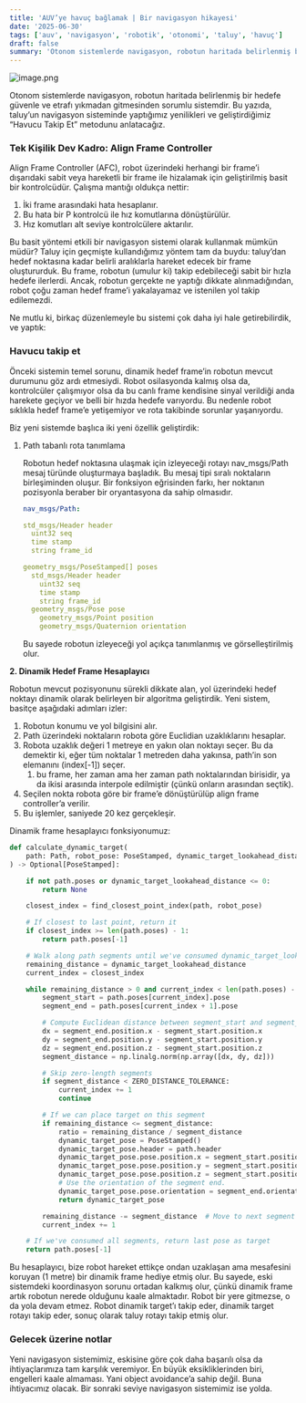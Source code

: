 ```yaml
---
title: 'AUV’ye havuç bağlamak | Bir navigasyon hikayesi'
date: '2025-06-30'
tags: ['auv', 'navigasyon', 'robotik', 'otonomi', 'taluy', 'havuç']
draft: false
summary: 'Otonom sistemlerde navigasyon, robotun haritada belirlenmiş bir hedefe güvenle ve etrafı yıkmadan gitmesinden sorumlu sistemdir. Bu yazıda, taluy’un navigasyon sisteminde yaptığımız yenilikleri ve geliştirdiğimiz “Havucu Takip Et” metodunu anlatacağız.'
---
```


![image.png](/static/images/havuc.png)

Otonom sistemlerde navigasyon, robotun haritada belirlenmiş bir hedefe güvenle ve etrafı yıkmadan gitmesinden sorumlu sistemdir. Bu yazıda, taluy’un navigasyon sisteminde yaptığımız yenilikleri ve geliştirdiğimiz “Havucu Takip Et” metodunu anlatacağız.

### **Tek Kişilik Dev Kadro: Align Frame Controller**

Align Frame Controller (AFC), robot üzerindeki herhangi bir frame’i dışarıdaki sabit veya hareketli bir frame ile hizalamak için geliştirilmiş basit bir kontrolcüdür. Çalışma mantığı oldukça nettir:

1. İki frame arasındaki hata hesaplanır.
2. Bu hata bir P kontrolcü ile hız komutlarına dönüştürülür.
3. Hız komutları alt seviye kontrolcülere aktarılır.

Bu basit yöntemi etkili bir navigasyon sistemi olarak kullanmak mümkün müdür? Taluy için geçmişte kullandığımız yöntem tam da buydu: taluy’dan hedef noktasına kadar belirli aralıklarla hareket edecek bir frame oluştururduk. Bu frame, robotun (umulur ki) takip edebileceği sabit bir hızla hedefe ilerlerdi. Ancak, robotun gerçekte ne yaptığı dikkate alınmadığından, robot çoğu zaman hedef frame’i yakalayamaz ve istenilen yol takip edilemezdi.

Ne mutlu ki, birkaç düzenlemeyle bu sistemi çok daha iyi hale getirebilirdik, ve yaptık:

### Havucu takip et

Önceki sistemin temel sorunu, dinamik hedef frame’in robotun mevcut durumunu göz ardı etmesiydi. Robot osilasyonda kalmış olsa da, kontrolcüler çalışmıyor olsa da bu canlı frame kendisine sinyal verildiği anda harekete geçiyor ve belli bir hızda hedefe varıyordu. Bu nedenle robot sıklıkla hedef frame’e yetişemiyor ve rota takibinde sorunlar yaşanıyordu.

Biz yeni sistemde başlıca iki yeni özellik geliştirdik:

1. Path tabanlı rota tanımlama

   Robotun hedef noktasına ulaşmak için izleyeceği rotayı nav_msgs/Path mesaj türünde oluşturmaya başladık. Bu mesaj tipi sıralı noktaların birleşiminden oluşur. Bir fonksiyon eğrisinden farkı, her noktanın pozisyonla beraber bir oryantasyona da sahip olmasıdır.

   ```yaml
   nav_msgs/Path:

   std_msgs/Header header
     uint32 seq
     time stamp
     string frame_id

   geometry_msgs/PoseStamped[] poses
     std_msgs/Header header
       uint32 seq
       time stamp
       string frame_id
     geometry_msgs/Pose pose
       geometry_msgs/Point position
       geometry_msgs/Quaternion orientation

   ```

   Bu sayede robotun izleyeceği yol açıkça tanımlanmış ve görselleştirilmiş olur.

**2. Dinamik Hedef Frame Hesaplayıcı**

Robotun mevcut pozisyonunu sürekli dikkate alan, yol üzerindeki hedef noktayı dinamik olarak belirleyen bir algoritma geliştirdik. Yeni sistem, basitçe aşağıdaki adımları izler:

1. Robotun konumu ve yol bilgisini alır.
2. Path üzerindeki noktaların robota göre Euclidian uzaklıklarını hesaplar.
3. Robota uzaklık değeri 1 metreye en yakın olan noktayı seçer. Bu da demektir ki, eğer tüm noktalar 1 metreden daha yakınsa, path’in son elemanını (index[-1]) seçer.
   1. bu frame, her zaman ama her zaman path noktalarından birisidir, ya da ikisi arasında interpole edilmiştir (çünkü onların arasından seçtik).
4. Seçilen nokta robota göre bir frame’e dönüştürülüp align frame controller’a verilir.
5. Bu işlemler, saniyede 20 kez gerçekleşir.

Dinamik frame hesaplayıcı fonksiyonumuz:

```python
def calculate_dynamic_target(
    path: Path, robot_pose: PoseStamped, dynamic_target_lookahead_distance: float
) -> Optional[PoseStamped]:

    if not path.poses or dynamic_target_lookahead_distance <= 0:
        return None

    closest_index = find_closest_point_index(path, robot_pose)

    # If closest to last point, return it
    if closest_index >= len(path.poses) - 1:
        return path.poses[-1]

    # Walk along path segments until we've consumed dynamic_target_lookahead_distance
    remaining_distance = dynamic_target_lookahead_distance
    current_index = closest_index

    while remaining_distance > 0 and current_index < len(path.poses) - 1:
        segment_start = path.poses[current_index].pose
        segment_end = path.poses[current_index + 1].pose

        # Compute Euclidean distance between segment_start and segment_end.
        dx = segment_end.position.x - segment_start.position.x
        dy = segment_end.position.y - segment_start.position.y
        dz = segment_end.position.z - segment_start.position.z
        segment_distance = np.linalg.norm(np.array([dx, dy, dz]))

        # Skip zero-length segments
        if segment_distance < ZERO_DISTANCE_TOLERANCE:
            current_index += 1
            continue

        # If we can place target on this segment
        if remaining_distance <= segment_distance:
            ratio = remaining_distance / segment_distance
            dynamic_target_pose = PoseStamped()
            dynamic_target_pose.header = path.header
            dynamic_target_pose.pose.position.x = segment_start.position.x + ratio * dx
            dynamic_target_pose.pose.position.y = segment_start.position.y + ratio * dy
            dynamic_target_pose.pose.position.z = segment_start.position.z + ratio * dz
            # Use the orientation of the segment end.
            dynamic_target_pose.pose.orientation = segment_end.orientation
            return dynamic_target_pose

        remaining_distance -= segment_distance  # Move to next segment
        current_index += 1

    # If we've consumed all segments, return last pose as target
    return path.poses[-1]
```

Bu hesaplayıcı, bize robot hareket ettikçe ondan uzaklaşan ama mesafesini koruyan (1 metre) bir dinamik frame hediye etmiş olur. Bu sayede, eski sistemdeki koordinasyon sorunu ortadan kalkmış olur, çünkü dinamik frame artık robotun nerede olduğunu kaale almaktadır. Robot bir yere gitmezse, o da yola devam etmez. Robot dinamik target’ı takip eder, dinamik target rotayı takip eder, sonuç olarak taluy rotayı takip etmiş olur.

### Gelecek üzerine notlar

Yeni navigasyon sistemimiz, eskisine göre çok daha başarılı olsa da ihtiyaçlarımıza tam karşılık veremiyor. En büyük eksikliklerinden biri, engelleri kaale almaması. Yani object avoidance’a sahip değil. Buna ihtiyacımız olacak. Bir sonraki seviye navigasyon sistemimiz ise yolda.
